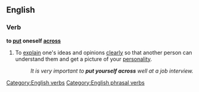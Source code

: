 ==English==

===Verb===
'''to [[put]] oneself [[across]]'''

#{{idiom}} To [[explain]] one's ideas and opinions [[clearly]] so that another person can understand them and get a picture of your [[personality]].
#:''It is very important to '''put yourself across''' well at a job interview.''

[[Category:English verbs]]
[[Category:English phrasal verbs]]